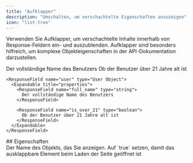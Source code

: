 ```yaml
---
title: "Aufklapper"
description: "Umschalten, um verschachtelte Eigenschaften anzuzeigen"
icon: "list-tree"
---
```


Verwenden Sie Aufklapper, um verschachtelte Inhalte innerhalb von Response-Feldern ein- und auszublenden. Aufklapper sind besonders hilfreich, um komplexe Objekteigenschaften in der API-Dokumentation darzustellen.

<ResponseField name="user" type="User Object">
  <Expandable title="properties">

<ResponseField name="full_name" type="string">
  Der vollständige Name des Benutzers
</ResponseField>

<ResponseField name="is_over_21" type="boolean">
  Ob der Benutzer über 21 Jahre alt ist
</ResponseField>

  </Expandable>
</ResponseField>

```mdx Beispiel für einen Aufklapper
<ResponseField name="user" type="User Object">
  <Expandable title="properties">
    <ResponseField name="full_name" type="string">
      Der vollständige Name des Benutzers
    </ResponseField>

    <ResponseField name="is_over_21" type="boolean">
      Ob der Benutzer über 21 Jahre alt ist
    </ResponseField>
  </Expandable>
</ResponseField>
```

<div id="properties">
  ## Eigenschaften
</div>

<ResponseField name="title" type="string">
  Der Name des Objekts, das Sie anzeigen.
</ResponseField>

<ResponseField name="defaultOpen" type="boolean" default="false">
  Auf `true` setzen, damit das ausklappbare Element beim Laden der Seite geöffnet ist
</ResponseField>
